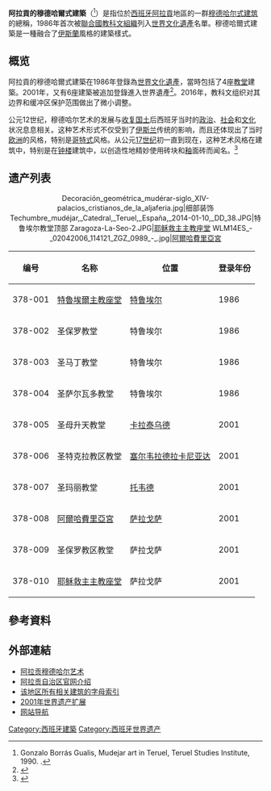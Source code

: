 {{Infobox UNESCO World Heritage Site
| image         = Cimborrio Mudéjar Catedral de Teruel.png
| image_upright = 1.2
| caption       = [[特鲁埃尔|特鲁埃尔]]大教堂
| location      = {{ESP}} [[阿拉贡|阿拉贡]]自治区
| part_of       = 
| includes      = 共10处，分布在：<br/>[[File:Flag_of_Teruel_(province).svg|25px]] [[特鲁埃尔|特鲁埃尔]]<br/>[[File:Flag_of_Zaragoza_province_(with_coat_of_arms).svg|25px]] [[卡拉泰乌德|卡拉泰乌德]]<br/>[[File:Flag_of_Zaragoza_province_(with_coat_of_arms).svg|25px]] [[塞尔韦拉德拉卡尼亚达|塞尔韦拉德拉卡尼亚达]]<br/>[[File:Flag_of_Zaragoza_province_(with_coat_of_arms).svg|25px]] [[托韦德|托韦德]]<br/>[[File:Flag_of_Zaragoza_province_(with_coat_of_arms).svg|25px]] [[萨拉戈萨|萨拉戈萨]]
| criteria      = {{UNESCO WHS type|(iv)}}(iv)
| ID            = 378ter
| coordinates   = {{coord|40.34389|-1.10722|format=dms}}
| year          = 1986
| extension     = 2001, 2016
| area          = {{convert|4.269|ha|sqmi|abbr=on}}
| buffer_zone   = {{convert|20.063|ha|sqmi|abbr=on}}
| locmapin      = Spain
| map_caption   = 
}}
'''阿拉貢的穆德哈爾式建築'''（{{lang-es|Arquitectura mudéjar de Aragón}}<ref>Gonzalo Borrás Gualis, Mudejar art in Teruel, Teruel Studies Institute, 1990. {{ISBN|84-86982-22-7}}.</ref>）是指位於[[西班牙|西班牙]][[阿拉貢|阿拉貢]]地區的一群[[穆德哈尔|穆德哈尔式建筑]]的總稱，1986年首次被[[聯合國教科文組織|聯合國教科文組織]]列入[[世界文化遺產|世界文化遺產]]名單。穆德哈爾式建築是一種融合了[[伊斯蘭|伊斯蘭]]風格的建築樣式。

==概览==
阿拉貢的穆德哈爾式建築在1986年登錄為[[世界文化遺產|世界文化遺產]]，當時包括了4座[[教堂|教堂]]建築。2001年，又有6座建築被追加登錄進入世界遺產<ref>{{cite web|url=http://whc.unesco.org/en/list/378|title=Mudejar Architecture of Aragon|publisher=UNESCO|accessdate=2014-11-01|archive-date=2017-07-11|archive-url=https://web.archive.org/web/20170711163454/http://whc.unesco.org/en/list/378|dead-url=no}}</ref>。2016年，教科文组织对其边界和缓冲区保护范围做出了微小调整。

公元12世纪，穆德哈尔艺术的发展与[[收复失地运动|收复国土]]后西班牙当时的[[政治|政治]]、[[社会|社会]]和[[文化|文化]]状况息息相关。这种艺术形式不仅受到了[[伊斯兰|伊斯兰]]传统的影响，而且还体现出了当时[[欧洲|欧洲]]的风格，特别是[[哥特式|哥特式]]风格。从公元[[17世纪|17世纪]]初一直到现在，这种艺术风格在建筑中，特别是在[[钟楼|钟楼]]建筑中，以创造性地精妙使用砖块和[[釉|釉]]面砖而闻名。<ref>{{cite web|url=http://whc.unesco.org/zh/list/378ter|title=世界遗产中心|publisher=[[UNESCO|UNESCO]]|accessdate=2018-11-01|archive-date=2018-11-06|archive-url=https://web.archive.org/web/20181106132419/http://whc.unesco.org/zh/list/378ter|dead-url=no}}</ref>

==遗产列表==
<center>
<gallery mode="packed">
Decoración_geométrica_mudérar-siglo_XIV-palacios_cristianos_de_la_aljaferia.jpg|细部装饰
Techumbre_mudéjar,_Catedral,_Teruel,_España,_2014-01-10,_DD_38.JPG|特鲁埃尔教堂顶部
Zaragoza-La-Seo-2.JPG|[[耶稣救主主教座堂_(萨拉戈萨)|耶稣救主主教座堂]]
WLM14ES_-_02042006_114121_ZGZ_0989_-_.jpg|[[阿爾哈費里亞宮|阿爾哈費里亞宮]]
</gallery>
</center>
{| class="wikitable" width="60%"
! 编号
! 名称
! 位置
! 登录年份
|-
| 378-001
| [[特魯埃爾主教座堂|特魯埃爾主教座堂]]
| [[特鲁埃尔|特鲁埃尔]]
| 1986
|-
| 378-002
| 圣保罗教堂
| 特鲁埃尔
| 1986
|-
| 378-003
| 圣马丁教堂
| 特鲁埃尔
| 1986
|-
| 378-004
| 圣萨尔瓦多教堂
| 特鲁埃尔
| 1986
|-
| 378-005
| 圣母升天教堂
| [[卡拉泰乌德|卡拉泰乌德]]
| 2001
|-
| 378-006
| 圣特克拉教区教堂
| [[塞尔韦拉德拉卡尼亚达|塞尔韦拉德拉卡尼亚达]]
| 2001
|-
| 378-007
| 圣玛丽教堂
| [[托韦德|托韦德]]
| 2001
|-
| 378-008
| [[阿爾哈費里亞宮|阿爾哈費里亞宮]]
| [[萨拉戈萨|萨拉戈萨]]
| 2001
|-
| 378-009
| 圣保罗教区教堂
| 萨拉戈萨
| 2001
|-
| 378-010
| [[耶稣救主主教座堂_(萨拉戈萨)|耶稣救主主教座堂]]
| 萨拉戈萨
| 2001
|}
== 參考資料 ==
{{reflist}}

== 外部連結 ==
{{commonscat|Mudéjar architecture in Aragon}}
* [https://web.archive.org/web/20081020064515/http://www.dpz.es/ifc2/libros/fichas/ebook2292.asp 阿拉贡穆德哈尔艺术]{{en}}
* [https://web.archive.org/web/20100929184747/http://www.aragob.es/edycul/patrimo/index2.htm 阿拉贡自治区官网介绍]{{es}}
* [http://www.aragonesasi.com/mudeabc.php 该地区所有相关建筑的字母索引] {{Wayback|url=http://www.aragonesasi.com/mudeabc.php |date=20141017183656 }}
* [http://whc.unesco.org/en/list/378/multiple=1&unique_number=434 2001年世界遗产扩展] {{Wayback|url=http://whc.unesco.org/en/list/378/multiple%3D1%26unique_number%3D434 |date=20181106132628 }}{{en}}
* [http://www.aragonmudejar.com/index.html 网站导航] {{Wayback|url=http://www.aragonmudejar.com/index.html |date=20141014045050 }}
{{西班牙世界遗产}}
{{Authority control}}
{{Subject bar |portal1= 历史 |portal2= 西班牙 |portal3= 世界遗产|portal4= 建筑|portal5= 宗教|portal6= 伊斯兰教}}
[[Category:西班牙建築|Category:西班牙建築]]
[[Category:西班牙世界遗产|Category:西班牙世界遗产]]